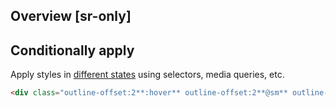 ## Overview [sr-only]
<Overview/>

## Conditionally apply
Apply styles in [different states](/docs/states-and-queries) using selectors, media queries, etc.
```html
<div class="outline-offset:2**:hover** outline-offset:2**@sm** outline-offset:2**@dark** outline-offset:2**@print**">…</div>
```

